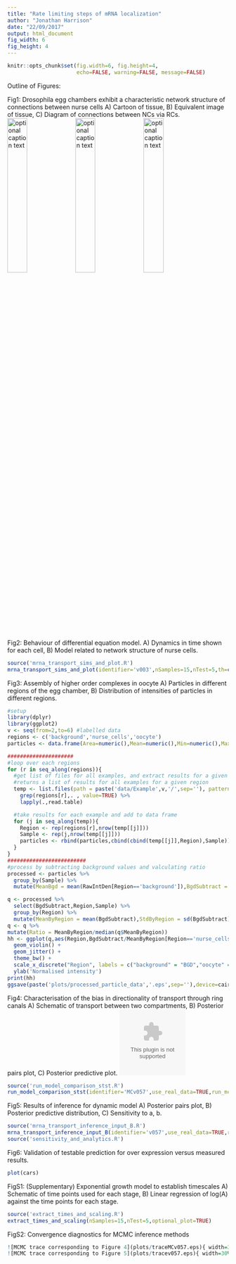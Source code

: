 ```yaml
---
title: "Rate limiting steps of mRNA localization"
author: "Jonathan Harrison"
date: "22/09/2017"
output: html_document
fig_width: 6
fig_height: 4
---
```

```r
knitr::opts_chunk$set(fig.width=6, fig.height=4,
                      echo=FALSE, warning=FALSE, message=FALSE)
```
Outline of Figures:

Fig1: Drosophila egg chambers exhibit a characteristic network structure of connections between nurse cells A) Cartoon of tissue, B) Equivalent image of tissue, C) Diagram of connections between NCs via RCs.
![optional caption text](plots/schematic.png){ width=30% }
![optional caption text](data/Example4/20170714_oocyte_stg6_phalloidin-488_grk-546_Z_02.png){ width=30% }
![optional caption text](plots/NC_map.png){ width=30% }

Fig2: Behaviour of differential equation model. A) Dynamics in time shown for each cell, B) Model related to network structure of nurse cells.
```r
source('mrna_transport_sims_and_plot.R')
mrna_transport_sims_and_plot(identifier='v003',nSamples=15,nTest=5,th=c(10,25),sig=10^-9,phi=0.289,nu=0.95)
```

Fig3: Assembly of higher order complexes in oocyte A) Particles in different regions of the egg chamber, B) Distribution of intensities of particles in different regions.

```r
#setup
library(dplyr)
library(ggplot2)
v <- seq(from=2,to=6) #labelled data
regions <- c('background','nurse_cells','oocyte')
particles <- data.frame(Area=numeric(),Mean=numeric(),Min=numeric(),Max=numeric(),RawIntDen=numeric(),Region=factor(),Sample=factor())

#####################
#loop over each regions
for (r in seq_along(regions)){
  #get list of files for all examples, and extract results for a given region
  #returns a list of results for all examples for a given region
  temp <- list.files(path = paste('data/Example',v,'/',sep=''), pattern = "\\.xls$",full.names=TRUE) %>%
    grep(regions[r],. , value=TRUE) %>% 
    lapply(.,read.table)

  #take results for each example and add to data frame  
  for (j in seq_along(temp)){
    Region <- rep(regions[r],nrow(temp[[j]]))
    Sample <- rep(j,nrow(temp[[j]]))
    particles <- rbind(particles,cbind(cbind(temp[[j]],Region),Sample))  
  }
}
#########################
#process by subtracting background values and valculating ratio
processed <- particles %>% 
  group_by(Sample) %>% 
  mutate(MeanBgd = mean(RawIntDen[Region=='background']),BgdSubtract = RawIntDen-MeanBgd)

q <- processed %>%
  select(BgdSubtract,Region,Sample) %>%
  group_by(Region) %>%
  mutate(MeanByRegion = mean(BgdSubtract),StdByRegion = sd(BgdSubtract))
q <- q %>%
mutate(Ratio = MeanByRegion/median(q$MeanByRegion))
hh <- ggplot(q,aes(Region,BgdSubtract/MeanByRegion[Region=='nurse_cells'])) +
  geom_violin() + 
  geom_jitter() +
  theme_bw() +
  scale_x_discrete("Region", labels = c("background" = "BGD","oocyte" = "OO","nurse_cells" = "NC")) +
  ylab('Normalised intensity')
print(hh)
ggsave(paste('plots/processed_particle_data','.eps',sep=''),device=cairo_ps)
```


Fig4: Characterisation of the bias in directionality of transport through ring canals A) Schematic of transport between two compartments, B) Posterior pairs plot, C) Posterior predictive plot.
![optional caption text](plots/fig4_schematic.eps){ width=30% }
```r
source('run_model_comparison_stst.R')
run_model_comparison_stst(identifier='MCv057',use_real_data=TRUE,run_mcmc=FALSE,nSamples=15,nTest=5,parametersToPlot = c('nu','xi','phi'),verbose=FALSE,show_diagnostic_plots=TRUE)
```

Fig5: Results of inference for dynamic model A) Posterior pairs plot, B) Posterior predictive distribution, C) Sensitivity to a, b.
```r
source('mrna_transport_inference_input_B.R')
mrna_transport_inference_input_B(identifier='v057',use_real_data=TRUE,run_mcmc=FALSE,nSamples=15,nTest=5,parametersToPlot = c("a","b","phi","sigma"),verbose=FALSE,show_diagnostic_plots=TRUE)
source('sensitivity_and_analytics.R')
```

Fig6: Validation of testable prediction for over expression versus measured results.  
```r
plot(cars)
```

FigS1: (Supplementary) Exponential growth model to establish timescales A) Schematic of time points used for each stage, B) Linear regression of log(A) against the time points for each stage.
```r
source('extract_times_and_scaling.R')
extract_times_and_scaling(nSamples=15,nTest=5,optional_plot=TRUE)
```

FigS2: Convergence diagnostics for MCMC inference methods
```r
![MCMC trace corresponding to Figure 4](plots/traceMCv057.eps){ width=30% }
![MCMC trace corresponding to Figure 5](plots/tracev057.eps){ width=30% }
```

